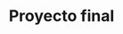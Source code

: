 ---
title: 'Proyecto final'
description: 'Proyecto final, donde se condensan los conocimientos aprendidos en la matería.'
pubDate: '2023-01-17'
heroImage: '/images/defaultHeroImage.jpg'
---